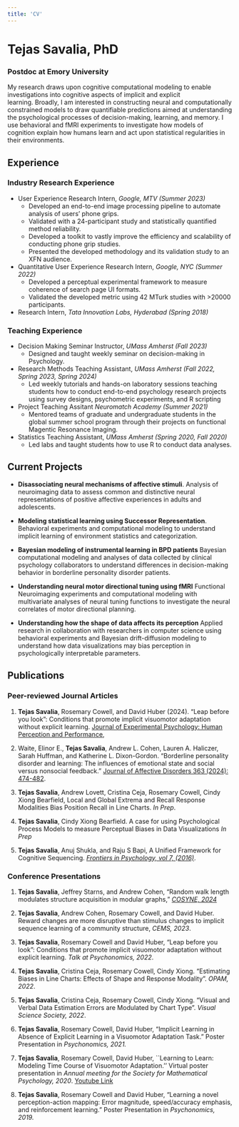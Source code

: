 ```yaml
---
title: 'CV'
---
```

# Tejas Savalia, PhD
### Postdoc at Emory University

My research draws upon cognitive computational modeling to enable
investigations into cognitive aspects of implicit and explicit
learning. Broadly, I am interested in constructing neural and
computationally constrained models to draw quantifiable predictions
aimed at understanding the psychological processes of decision-making,
learning, and memory. I use behavioral and fMRI experiments to
investigate how models of cognition explain how humans learn and act
upon statistical regularities in their environments.

## Experience
### Industry Research Experience
- User Experience Research Intern, *Google, MTV (Summer 2023)*
    - Developed an end-to-end image processing pipeline to automate analysis of users’ phone grips. 
    - Validated with a 24-participant study and statistically quantified method reliability.
    - Developed a toolkit to vastly improve the efficiency and  scalability of conducting phone grip studies.
    - Presented the developed methodology and its validation study to an XFN audience.

- Quantitative User Experience Research Intern, *Google, NYC (Summer 2022)*
    - Developed a perceptual experimental framework to measure coherence of search page UI formats. 
    - Validated the developed metric using 42 MTurk studies with >20000 participants.

- Research Intern, *Tata Innovation Labs, Hyderabad (Spring 2018)*

### Teaching Experience 

- Decision Making Seminar Instructor, *UMass Amherst (Fall 2023)*
    - Designed and taught weekly seminar on decision-making in Psychology. 

- Research Methods Teaching Assistant, *UMass Amherst (Fall 2022, Spring 2023, Spring 2024)*
    - Led weekly tutorials and hands-on laboratory sessions teaching students how to conduct end-to-end psychology research projects using survey designs, psychometric experiments, and R scripting

- Project Teaching Assitant *Neuromatch Academy (Summer 2021)*
    - Mentored teams of graduate and undergraduate students in the global summer school program through their projects on functional Magentic Resonance Imaging.

- Statistics Teaching Assistant, *UMass Amherst (Spring 2020, Fall 2020)*
    - Led labs and taught students how to use R to conduct data analyses.






## Current Projects
-   **Disassociating neural mechanisms of affective stimuli**.
    Analysis of neuroimaging data to assess common and distinctive neural representations of positive affective experiences in adults and adolescents. 

-   **Modeling statistical learning using Successor Representation**.
    Behavioral experiments and computational modeling to understand
    implicit learning of environment statistics and categorization.

-   **Bayesian modeling of instrumental learning in BPD patients**
    Bayesian computational modeling and analyses of data collected by
    clinical psychology collaborators to understand differences in
    decision-making behavior in borderline personality disorder
    patients.

-   **Understanding neural motor directional tuning using fMRI**
    Functional Neuroimaging experiments and computational modeling with
    multivariate analyses of neural tuning functions to investigate the
    neural correlates of motor directional planning.

-   **Understanding how the shape of data affects its perception**
    Applied research in collaboration with researchers in computer
    science using behavioral experiments and Bayesian drift-diffusion
    modeling to understand how data visualizations may bias perception
    in psychologically interpretable parameters.

## Publications
### Peer-reviewed Journal Articles
1. **Tejas Savalia**, Rosemary Cowell, and David Huber (2024). “Leap before you look”: Conditions that promote implicit visuomotor adaptation without explicit learning. [Journal of Experimental Psychology: Human Perception and Performance ](10.1037/xhp0001210),

2. Waite, Elinor E., **Tejas Savalia**, Andrew L. Cohen, Lauren A. Haliczer, Sarah Huffman, and Katherine L. Dixon-Gordon. "Borderline personality disorder and learning: The influences of emotional state and social versus nonsocial feedback." [Journal of Affective Disorders 363 (2024): 474-482](https://doi.org/10.1016/j.jad.2024.07.072).

3. **Tejas Savalia**, Andrew Lovett, Cristina Ceja, Rosemary Cowell, Cindy Xiong Bearfield, Local and Global Extrema and Recall Response Modalities Bias Position Recall in Line Charts. *In Prep*.

4. **Tejas Savalia**, Cindy Xiong Bearfield. A case for using Psychological Process Models to measure Perceptual Biases in Data Visualizations *In Prep*
    
5. **Tejas Savalia**, Anuj Shukla, and Raju S Bapi, A Unified Framework for Cognitive Sequencing. [*Frontiers in Psychology,  vol 7, (2016)*](https://www.frontiersin.org/journals/psychology/articles/10.3389/fpsyg.2016.01821/full). 

### Conference Presentations
1. **Tejas Savalia**, Jeffrey Starns, and Andrew Cohen, “Random walk length modulates structure acquisition in modular graphs,” [*COSYNE, 2024*](https://drive.google.com/file/d/1izGciiV_bXzsof3fHTlDrsKn195UB47A/view?usp=drive_link)

2. **Tejas Savalia**, Andrew Cohen, Rosemary Cowell, and David Huber. Reward changes are more disruptive than stimulus changes to implicit sequence learning of a community structure, *CEMS, 2023*.

3. **Tejas Savalia**, Rosemary Cowell and David Huber, "Leap before you look": Conditions that promote implicit visuomotor adaptation without explicit learning. *Talk  at Psychonomics, 2022*.

4. **Tejas Savalia**, Cristina Ceja, Rosemary Cowell, Cindy Xiong. "Estimating Biases in Line Charts: Effects of Shape and Response Modality". *OPAM, 2022*. 

5. **Tejas Savalia**, Cristina Ceja, Rosemary Cowell, Cindy Xiong. "Visual and Verbal Data Estimation Errors are Modulated by Chart Type". *Visual Science Society, 2022*. 

6. **Tejas Savalia**, Rosemary Cowell, David Huber, "Implicit Learning in Absence of Explicit Learning in a Visuomotor Adaptation Task." Poster Presentation in *Psychonomics, 2021.*

7. **Tejas Savalia**, Rosemary Cowell, David Huber, ``Learning to Learn: Modeling Time Course of Visuomotor Adaptation.'' Virtual poster presentation in *Annual meeting for the Society for Mathematical Psychology, 2020*. [Youtube Link](https://www.youtube.com/watch?v=vjP7YCm0bTU)

8. **Tejas Savalia**, Rosemary Cowell and David Huber, "Learning a novel perception-action mapping: Error magnitude, speed/accuracy emphasis, and reinforcement learning."  Poster Presentation in *Psychonomics, 2019.* 




